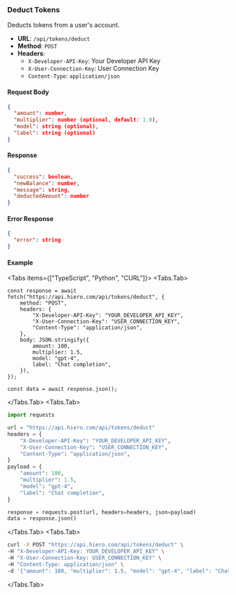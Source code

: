 
### Deduct Tokens

Deducts tokens from a user\'s account.

- **URL**: `/api/tokens/deduct`
- **Method**: `POST`
- **Headers**:
  - `X-Developer-API-Key`: Your Developer API Key
  - `X-User-Connection-Key`: User Connection Key
  - `Content-Type`: `application/json`

#### Request Body

```json filename="deduct-body.json" copy
{
  "amount": number,
  "multiplier": number (optional, default: 1.0),
  "model": string (optional),
  "label": string (optional)
}
```

#### Response

```json filename="deduct-response.json" copy
{
  "success": boolean,
  "newBalance": number,
  "message": string,
  "deductedAmount": number
}
```

#### Error Response

```json filename="deduct-error-response.json" copy
{
  "error": string
}
```

#### Example

<Tabs items={["TypeScript", "Python", "CURL"]}>
<Tabs.Tab>
```tsx filename="demo.js" copy
const response = await fetch("https://api.hiero.com/api/tokens/deduct", {
	method: "POST",
	headers: {
		"X-Developer-API-Key": "YOUR_DEVELOPER_API_KEY",
		"X-User-Connection-Key": "USER_CONNECTION_KEY",
		"Content-Type": "application/json",
	},
	body: JSON.stringify({
		amount: 100,
		multiplier: 1.5,
		model: "gpt-4",
		label: "Chat completion",
	}),
});

const data = await response.json();

````
</Tabs.Tab>
<Tabs.Tab>
```python filename="demo.py" copy
import requests

url = "https://api.hiero.com/api/tokens/deduct"
headers = {
    "X-Developer-API-Key": "YOUR_DEVELOPER_API_KEY",
    "X-User-Connection-Key": "USER_CONNECTION_KEY",
    "Content-Type": "application/json",
}
payload = {
    "amount": 100,
    "multiplier": 1.5,
    "model": "gpt-4",
    "label": "Chat completion",
}

response = requests.post(url, headers=headers, json=payload)
data = response.json()
````

</Tabs.Tab>
<Tabs.Tab>
```bash filename="demo.sh" copy
curl -X POST "https://api.hiero.com/api/tokens/deduct" \
-H "X-Developer-API-Key: YOUR_DEVELOPER_API_KEY" \
-H "X-User-Connection-Key: USER_CONNECTION_KEY" \
-H "Content-Type: application/json" \
-d '{"amount": 100, "multiplier": 1.5, "model": "gpt-4", "label": "Chat completion"}'
```
</Tabs.Tab>
</Tabs>

